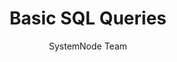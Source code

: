 ---
guideId: SQL-101
moduleId: SQL-05
title: Basic SQL Queries
description: Learn SELECT, INSERT, UPDATE, DELETE queries and basic filtering with WHERE.
author: SystemNode Team
---